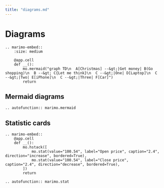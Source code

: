 ```yaml
---
title: "diagrams.md"
---
```


# Diagrams

```{eval-rst}
.. marimo-embed::
    :size: medium

    @app.cell
    def __():
        mo.mermaid("graph TD\n  A[Christmas] --&gt;|Get money| B(Go shopping)\n  B --&gt; C{Let me think}\n  C --&gt;|One| D[Laptop]\n  C --&gt;|Two| E[iPhone]\n  C --&gt;|Three| F[Car]")
        return
```

## Mermaid diagrams

```{eval-rst}
.. autofunction:: marimo.mermaid
```

## Statistic cards

```{eval-rst}
.. marimo-embed::
    @app.cell
    def __():
        mo.hstack([
            mo.stat(value="100.54", label="Open price", caption="2.4", direction="increase", bordered=True),
            mo.stat(value="100.54", label="Close price", caption="2.4", direction="decrease", bordered=True),
        ])
        return
```

```{eval-rst}
.. autofunction:: marimo.stat
```
